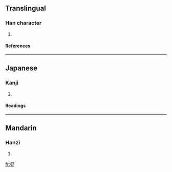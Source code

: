 ==Translingual==
===Han character===
{{Han char|rn=38|rad=女|as=06|sn=9|four=4740<sub>4</sub>|canj=大尸大尸女 (KSKSV)}}
# {{defn|Han|sort=女06}}
====References====
{{Han ref|kx=0260.250|dkj=06231|dj=0527.010|hdz=21049.020|uh=59ED|ud=23021|bh=CE76|bd=52854}}
----
==Japanese==
===Kanji===
{{ja-kanji|grade=|rs=女06}}
# {{defn|Japanese}} 
====Readings====
{{ja-readings|on=[[けん]] (ken)|kun=[[みめよいさま]] (mimeyoisama)}}
----
==Mandarin==
===Hanzi===
{{cmn-hanzi|pin=[[xiàn]] ([[xian4]])|wg=hsien<sup>4</sup>}}
# {{defn|Mandarin}}

[[fr:姭]]